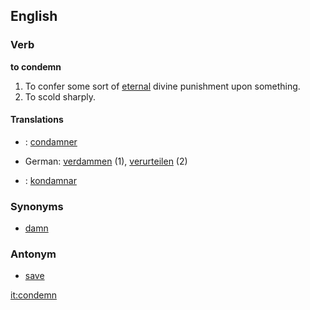 ==English==
===Verb===
'''to condemn'''
#To confer some sort of [[eternal]] divine punishment upon something.
#To scold sharply.

====Translations====
* {{fr}} : [[condamner]]
*German: [[verdammen]] (1), [[verurteilen]] (2)
* {{io}} : [[kondamnar]]

===Synonyms===
*[[damn]]

===Antonym===
*[[save]]

[[it:condemn]]
